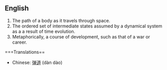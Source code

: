 ==English==

# The path of a body as it travels through space.
# The ordered set of intermediate states assumed by a dynamical system as a a result of time evolution.
# Metaphorically, a course of development, such as that of a war or career.

===Translations==
*Chinese: [[弹道]] (dàn dào)